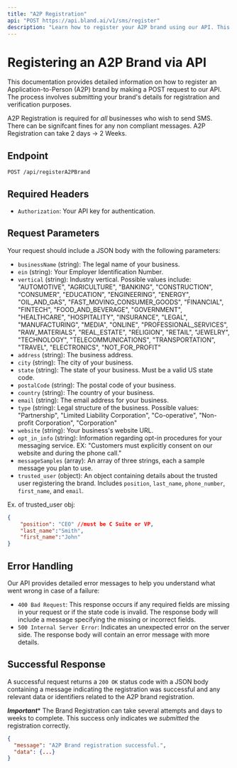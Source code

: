 ```yaml
---
title: "A2P Registration"
api: "POST https://api.bland.ai/v1/sms/register"
description: "Learn how to register your A2P brand using our API. This guide covers all you need to know about making a POST request, including required parameters, error handling, and response expectations."
---
```


# Registering an A2P Brand via API

This documentation provides detailed information on how to register an Application-to-Person (A2P) brand by making a POST request to our API. The process involves submitting your brand's details for registration and verification purposes.

A2P Registration is required for *all* businesses who wish to send SMS. There can be signifcant fines for any non compliant messages. A2P Registration can take 2 days -> 2 Weeks.

## Endpoint

`POST /api/registerA2PBrand`

## Required Headers

- `Authorization`: Your API key for authentication.

## Request Parameters

Your request should include a JSON body with the following parameters:

- `businessName` (string): The legal name of your business.
- `ein` (string): Your Employer Identification Number.
- `vertical` (string): Industry vertical. Possible values include: "AUTOMOTIVE", "AGRICULTURE", "BANKING", "CONSTRUCTION", "CONSUMER", "EDUCATION", "ENGINEERING", "ENERGY", "OIL_AND_GAS", "FAST_MOVING_CONSUMER_GOODS", "FINANCIAL", "FINTECH", "FOOD_AND_BEVERAGE", "GOVERNMENT", "HEALTHCARE", "HOSPITALITY", "INSURANCE", "LEGAL", "MANUFACTURING", "MEDIA", "ONLINE", "PROFESSIONAL_SERVICES", "RAW_MATERIALS", "REAL_ESTATE", "RELIGION", "RETAIL", "JEWELRY", "TECHNOLOGY", "TELECOMMUNICATIONS", "TRANSPORTATION", "TRAVEL", "ELECTRONICS", "NOT_FOR_PROFIT"
- `address` (string): The business address.
- `city` (string): The city of your business.
- `state` (string): The state of your business. Must be a valid US state code.
- `postalCode` (string): The postal code of your business.
- `country` (string): The country of your business.
- `email` (string): The email address for your business.
- `type` (string): Legal structure of the business. Possible values: "Partnership", "Limited Liability Corporation", "Co-operative", "Non-profit Corporation", "Corporation"
- `website` (string): Your business's website URL.
- `opt_in_info` (string): Information regarding opt-in procedures for your messaging service. EX: "Customers must explicitly consent on our website and during the phone call."
- `messageSamples` (array): An array of three strings, each a sample message you plan to use.
- `trusted_user` (object): An object containing details about the trusted user registering the brand. Includes `position`, `last_name`, `phone_number`, `first_name`, and `email`.

Ex. of trusted_user obj:
```json 
{
    "position": "CEO" //must be C Suite or VP,
    "last_name":"Smith", 
    "first_name":"John"
}
```

## Error Handling

Our API provides detailed error messages to help you understand what went wrong in case of a failure:

- `400 Bad Request`: This response occurs if any required fields are missing in your request or if the state code is invalid. The response body will include a message specifying the missing or incorrect fields.
- `500 Internal Server Error`: Indicates an unexpected error on the server side. The response body will contain an error message with more details.

## Successful Response

A successful request returns a `200 OK` status code with a JSON body containing a message indicating the registration was successful and any relevant data or identifiers related to the A2P brand registration.

***Important**** The Brand Registration can take several attempts and days to weeks to complete. This success only indicates we *submitted* the registration correctly.


```json
{
  "message": "A2P Brand registration successful.",
  "data": {...}
}
```